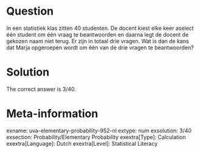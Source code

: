 Question
========

In een statistiek klas zitten 40 studenten. De docent kiest elke keer aselect één student om één vraag te beantwoorden en daarna legt de docent de gekozen naam niet terug. Er zijn in totaal drie vragen. Wat is dan de kans dat Marja opgeroepen wordt om één van de drie vragen te beantwoorden?

Solution
========

The correct answer is 3/40.

Meta-information
================
exname: uva-elementary-probability-952-nl
extype: num
exsolution: 3/40
exsection: Probability/Elementary Probability
exextra[Type]: Calculation
exextra[Language]: Dutch
exextra[Level]: Statistical Literacy
